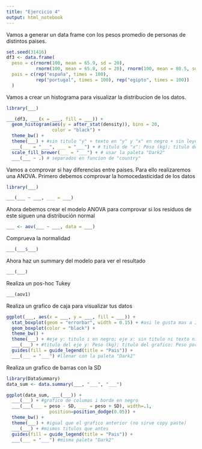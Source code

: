---
title: "Ejercicio 4"
output: html_notebook
---
Vamos a generar un data frame con los pesos promedio de personas de distintos paises.

```{r}
set.seed(31416)
df3 <- data.frame(
  peso = c(rnorm(100, mean = 65.9, sd = 20),
           rnorm(100, mean = 65.8, sd = 20), rnorm(100, mean = 80.5, sd = 20)),
  pais = c(rep("españa", times = 100),
           rep("portugal", times = 100), rep("egipto", times = 100))
  )
```
Vamos a crear un histograma para visualizar la distribucion de los datos.

```{r}
library(___)

___(df3, ___(x = ___, fill = ___)) + 
  geom_histogram(aes(y = after_stat(density)), bins = 20, 
                 color = "black") + 
  theme_bw() + 
  theme(___) + #sin titulo "y" + texto en "y" y "x" en negro + sin leyenda
  ___(___ = "___", ___ = "___") + # titulo de "x": Peso (kg); titulo del grafico: Peso por paises
  scale_fill_brewer(___ = "___") + # usar la paleta "Dark2"
  ___(___ ~ .) # separados en funcion de "country"
```

Vamos a comprovar si hay diferencias entre paises. Para ello realizaremos una ANOVA. Primero debemos comprovar la homocedasticidad de los datos

```{r}
library(___)

___(___ ~ ___, ___ = ___)
```

Ahora debemos crear el modelo ANOVA para comprovar si los residuos de este siguen una distribución normal

```{r}
___ <- aov(___ ~ ___, data = ___)
```

Comprueva la normalidad
```{r}
___(___$___)
```

Ahora haz un summary del modelo para ver el resultado

```{r}
___(___)
```

Realiza un pos-hoc Tukey

```{r}
___(aov1)
```

Realiza un grafico de caja para visualizar tus datos

```{r}
ggplot(___, aes(x = ___, y = ___, fill = ___)) + 
  stat_boxplot(geom = "errorbar", width = 0.15) + #asi le gusta mas a Irene -_-
  geom_boxplot(color = "black") + 
  theme_bw() + 
  theme(___) + #eje y: titulo i en negro; eje x: sin titulo ni texto ni ticks
  ___(___) + #titulo del eje y: Peso (kg); titulo del grafico: Peso por paises
  guides(fill = guide_legend(title = "Pais")) + 
  ___(___ = "___") #llenar con la paleta "Dark2"
```

Realiza un grafico de barras con la SD

```{r}
library(DataSummary)
data_sum <- data.summary(___, "___", "___")

ggplot(data_sum, ___(___)) + 
  ___(___) + #grafico de columas i borde en negro
  ___(___(___ = peso - SD, ___ = peso + SD), width=.1, 
                position=position_dodge(0.05)) +
  theme_bw() +
  theme(___) + #igual que el grafico anterior (no sirve copy paste)
  ___(___) + #mismos titulos que antes
  guides(fill = guide_legend(title = "Pais")) + 
  ___(___ = "___") #misma paleta "Dark2"
```
